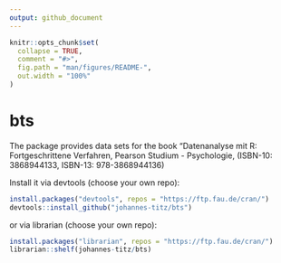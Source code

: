 ```yaml
---
output: github_document
---
```


<!-- README.md is generated from README.Rmd. Please edit that file -->

```r
knitr::opts_chunk$set(
  collapse = TRUE,
  comment = "#>",
  fig.path = "man/figures/README-",
  out.width = "100%"
)
```

# bts

<!-- badges: start -->
<!-- badges: end -->

The package provides data sets for the book "Datenanalyse mit R: Fortgeschrittene Verfahren, Pearson Studium - Psychologie, (ISBN-10: 3868944133, ISBN-13: 978-3868944136)

Install it via devtools (choose your own repo):

```r
install.packages("devtools", repos = "https://ftp.fau.de/cran/")
devtools::install_github("johannes-titz/bts")
```

or via librarian (choose your own repo):

```r
install.packages("librarian", repos = "https://ftp.fau.de/cran/")
librarian::shelf(johannes-titz/bts)
```


